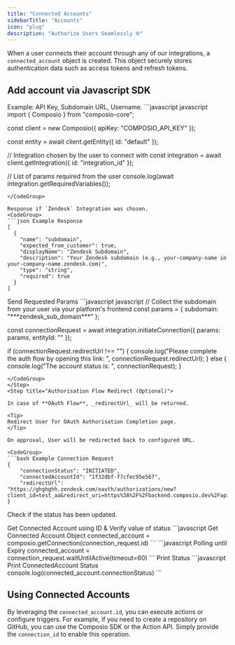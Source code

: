 ```yaml
---
title: "Connected Accounts"
sidebarTitle: "Accounts"
icon: "plug"
description: "Authorize Users Seamlessly 🌐"
---
```


When a user connects their account through any of our integrations, a `connected_account` object is created. This object securely stores authentication data such as access tokens and refresh tokens.

## Add account via Javascript SDK

<Steps>
<Step title="Gather Integration Parameters">
Example: API Key, Subdomain URL, Username.

<CodeGroup>
```javascript javascript
import { Composio } from "composio-core";

const client = new Composio({ apiKey: "COMPOSIO_API_KEY" });

const entity = await client.getEntity({ id: "default" });

// Integration chosen by the user to connect with
const integration = await client.getIntegration({ id: "integration_id" });

// List of params required from the user
console.log(await integration.getRequiredVariables());
```
</CodeGroup>

Response if `Zendesk` Integration was chosen.
<CodeGroup>
```json Example Response
[
  {
    "name": "subdomain",
    "expected_from_customer": true,
    "displayName": "Zendesk Subdomain",
    "description": "Your Zendesk subdomain (e.g., your-company-name in your-company-name.zendesk.com)",
    "type": "string",
    "required": true
  }
]
```

</CodeGroup>
</Step>

<Step title="Initiate Connection Request">
Send Requested Params
<CodeGroup>
```javascript javascript
// Collect the subdomain from your user via your platform's frontend
const params = { subdomain: "***zendesk_sub_domain***" };

const connectionRequest = await integration.initiateConnection({
  params: params,
  entityId: ""
});

if (connectionRequest.redirectUrl !== "") {
  console.log("Please complete the auth flow by opening this link: ", connectionRequest.redirectUrl);
} else {
  console.log("The account status is: ", connectionRequest);
}
```
</CodeGroup>
</Step>
<Step title="Authorisation Flow Redirect (Optional)">

In case of **OAuth Flow**, _redirectUrl_ will be returned.

<Tip>
Redirect User for OAuth Authorisation Completion page.
</Tip>

On approval, User will be redirected back to configured URL.

<CodeGroup>
```bash Example Connection Request
{
    "connectionStatus": "INITIATED",
    "connectedAccountId": "1f32dbf-f7cfec95e567",
    "redirectUrl": "https://ghghghh.zendesk.com/oauth/authorizations/new?client_id=test_aa&redirect_uri=https%3A%2F%2Fbackend.composio.dev%2Fapi%2Fv1%2Fauth"
}
```
</CodeGroup>

</Step>

<Step title="Validate Connection Request">

Check if the status has been updated.

<AccordionGroup title="Get Status of Connection Request">
<Accordion title="Fetch ConnectedAccount">
Get Connected Account using ID & Verify value of status
<CodeGroup>
```javascript Get Connected Account Object
connected_account = composio.getConnection(connection_request.id)
```
</CodeGroup>
</Accordion>

<Accordion title="Poll using `Wait` Method">
<CodeGroup>
```javascript Polling until Expiry
connected_account = connection_request.waitUntilActive(timeout=60)
```
</CodeGroup>
</Accordion>
</AccordionGroup>
Print Status 
<CodeGroup>
```javascript Print ConnectedAccount Status
console.log(connected_account.connectionStatus)
```
</CodeGroup>
</Step>
</Steps>

## Using Connected Accounts

By leveraging the `connected_account.id`, you can execute actions or configure triggers. For example, if you need to create a repository on GitHub, you can use the Composio SDK or the Action API. Simply provide the `connection_id` to enable this operation.
